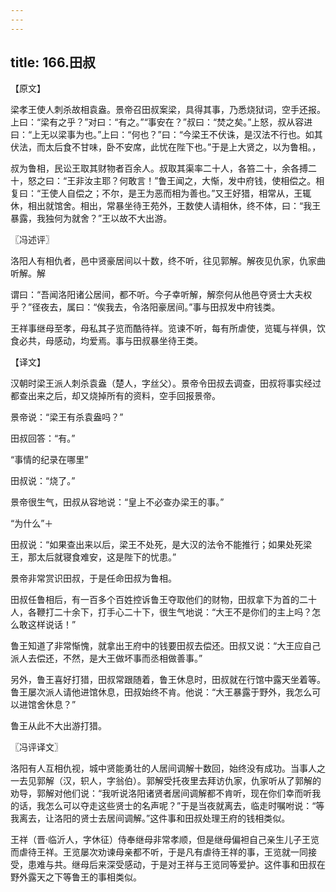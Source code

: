 ```yaml
---
---
---
```

title: 166.田叔
---



【原文】

梁孝王使人刺杀故相袁盎。景帝召田叔案梁，具得其事，乃悉烧狱词，空手还报。上曰：“梁有之乎？”对曰：“有之。”“事安在？”叔曰：“焚之矣。”上怒，叔从容进曰：“上无以梁事为也。”上曰：“何也？”曰：“今梁王不伏诛，是汉法不行也。如其伏法，而太后食不甘味，卧不安席，此忧在陛下也。”于是上大贤之，以为鲁相。，

叔为鲁相，民讼王取其财物者百余人。叔取其渠率二十人，各笞二十，余各搏二十，怒之曰：“王非汝主耶？何敢言！”鲁王闻之，大惭，发中府钱，使相偿之。相复曰：“王使人自偿之；不尔，是王为恶而相为善也。”又王好猎，相常从，王辄休，相出就馆舍。相出，常暴坐待王苑外，王数使人请相休，终不体，曰：“我王暴露，我独何为就舍？”王以故不大出游。

〖冯述评〗

洛阳人有相仇者，邑中贤豪居间以十数，终不听，往见郭解。解夜见仇家，仇家曲听解。解

谓曰：“吾闻洛阳诸公居间，都不听。今子幸听解，解奈何从他邑夺贤士大夫权乎？”径夜去，属曰：“俟我去，令洛阳豪居间。”事与田叔发中府钱类。

王祥事继母至孝，母私其子览而酷待祥。览谏不听，每有所虐使，览辄与祥俱，饮食必共，母感动，均爱焉。事与田叔暴坐待王类。

【译文】

汉朝时梁王派人刺杀袁盎（楚人，字丝父）。景帝令田叔去调查，田叔将事实经过都查出来之后，却又烧掉所有的资料，空手回报景帝。

景帝说：“梁王有杀袁盎吗？”

田叔回答：“有。”

“事情的纪录在哪里”

田叔说：“烧了。”

景帝很生气，田叔从容地说：“皇上不必查办梁王的事。”

“为什么”＋

田叔说：“如果查出来以后，梁王不处死，是大汉的法令不能推行；如果处死梁王，那太后就寝食难安，这是陛下的忧患。”

景帝非常赏识田叔，于是任命田叔为鲁相。

田叔任鲁相后，有一百多个百姓控诉鲁王夺取他们的财物，田叔拿下为首的二十人，各鞭打二十余下，打手心二十下，很生气地说：“大王不是你们的主上吗？怎么敢这样说话！”

鲁王知道了非常惭愧，就拿出王府中的钱要田叔去偿还。田叔又说：“大王应自己派人去偿还，不然，是大王做坏事而丞相做善事。”

另外，鲁王喜好打猎，田叔常跟随着，鲁王休息时，田叔就在行馆中露天坐着等。鲁王屡次派人请他进馆休息，田叔始终不肯。他说：“大王暴露于野外，我怎么可以进馆舍休息？”

鲁王从此不大出游打猎。

〖冯评译文〗

洛阳有人互相仇视，城中贤能勇壮的人居间调解十数回，始终没有成功。当事人之一去见郭解（汉，轵人，字翁伯）。郭解受托夜里去拜访仇家，仇家听从了郭解的劝导，郭解对他们说：“我听说洛阳诸贤者居间调解都不肯听，现在你们幸而听我的话，我怎么可以夺走这些贤士的名声呢？”于是当夜就离去，临走时嘱咐说：“等我离去，让洛阳的贤士去居间调解。”这件事和田叔处理王府的钱相类似。

王祥（晋·临沂人，字休征）侍奉继母非常孝顺，但是继母偏袒自己亲生儿子王览而虐待王祥。王览屡次劝谏母亲都不听，于是凡有虐待王祥的事，王览就一同接受，患难与共。继母后来深受感动，于是对王祥与王览同等爱护。这件事和田叔在野外露天之下等鲁王的事相类似。